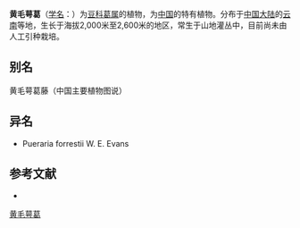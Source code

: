 {{Speciesbox
| name = 黄毛萼葛
| status = 
| status_system = 
| image = 
| genus = Pueraria
| species = calycina
| authority = Franch.
}}

'''黄毛萼葛'''（[[学名|学名]]：{{lang|la|''Pueraria calycina''}}）为[[豆科|豆科]][[葛属|葛属]]的植物，为[[中国|中国]]的特有植物。分布于[[中国大陆|中国大陆]]的[[云南|云南]]等地，生长于海拔2,000米至2,600米的地区，常生于山地灌丛中，目前尚未由人工引种栽培。

== 别名 ==
黄毛萼葛藤（中国主要植物图说）

== 异名 ==
* Pueraria forrestii W. E. Evans

== 参考文献 ==
<div class="references-small">
* {{cite web| url =http://www.bioinfo.cn/db05/KmzwSpecies.php?action=view&id=16605| title =黄毛萼葛| work =《中国高等植物数据库全库》| publisher =中国科学院微生物研究所| author =昆明植物研究所| accessdate =2009-02-25| deadurl =yes| archiveurl =https://web.archive.org/web/20160305025023/http://www.bioinfo.cn/db05/KmzwSpecies.php?action=view&id=16605| archivedate =2016-03-05}}
</div>
{{Taxonbar|from=Q11177767}}

[[Category:葛属|黄毛萼葛]]


{{植物小作品}}